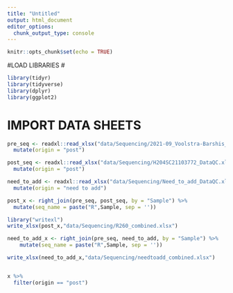 ```yaml
---
title: "Untitled"
output: html_document
editor_options: 
  chunk_output_type: console
---
```


```r
knitr::opts_chunk$set(echo = TRUE)
```

#LOAD LIBRARIES #
```r
library(tidyr)
library(tidyverse)
library(dplyr)
library(ggplot2)
```

# IMPORT DATA SHEETS #
```r
pre_seq <- readxl::read_xlsx("data/Sequencing/2021-09_Voolstra-Barshis_Mote_Samples_withQC.xlsx") %>%
  mutate(origin = "post")

post_seq <- readxl::read_xlsx("data/Sequencing/H204SC21103772_DataQC.xlsx") %>%
  mutate(origin = "post")

need_to_add <- readxl::read_xlsx("data/Sequencing/Need_to_add_DataQC.xlsx") %>%
  mutate(origin = "need to add")

post_x <- right_join(pre_seq, post_seq, by = "Sample") %>%
  mutate(seq_name = paste("R",Sample, sep = ''))

library("writexl")
write_xlsx(post_x,"data/Sequencing/R260_combined.xlsx")

need_to_add_x <- right_join(pre_seq, need_to_add, by = "Sample") %>%
    mutate(seq_name = paste("R",Sample, sep = ''))

write_xlsx(need_to_add_x,"data/Sequencing/needtoadd_combined.xlsx")


x %>%
  filter(origin == "post")






```

